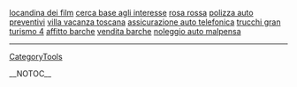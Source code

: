 <a href= http://locandina-dei-film.seeyo.info >locandina dei film</a>   <a href= http://cerca-base-agli-interesse.seeyo.info >cerca base agli interesse</a>   <a href= http://rosa-rossa.seeyo.info >rosa rossa</a>   <a href= http://polizza-auto-preventivi.seeyo.info >polizza auto preventivi</a>   <a href= http://villa-vacanza-toscana.seeyo.info >villa vacanza toscana</a>   <a href= http://assicurazione-auto-telefonica.seeyo.info >assicurazione auto telefonica</a>   <a href= http://trucchi-gran-turismo-4.seeyo.info >trucchi gran turismo 4</a>   <a href= http://affitto-barche.seeyo.info >affitto barche</a>   <a href= http://vendita-barche.seeyo.info >vendita barche</a>   <a href= http://noleggio-auto-malpensa.seeyo.info >noleggio auto malpensa</a>
----
[[CategoryTools]]

__NOTOC__